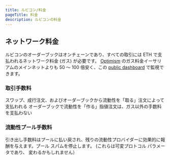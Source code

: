 ```yaml
---
title: ルビコン/料金
pageTitle: 料金
description: ルビコンの料金
---
```


## ネットワーク料金

ルビコンのオーダーブックはオンチェーンであり、すべての取引には ETH で支払われるネットワーク料金 (ガス) が必要です。 [Optimism](https://www.optimism.io/) のガス料金イーサリアムのメインネットよりも 50 ～ 100 倍安く、この [public dashboard](https://public-grafana.optimism.io/d/9hkhMxn7z/public-dashboard?orgId=1&refresh=5m) で監視できます。

### 取引手数料


<Callout type="note" title="Taker Fee: 0.01%">
スワップ、成行注文、およびオーダーブックから流動性を「取る」注文によって支払われる
</Callout>

<Callout type="note" title="Maker Fee: 0%">
オーダーブックで流動性を「作る」指値注文は、ガス以外の手数料を支払わない
</Callout>

### 流動性プール手数料

<Callout type="warning" title="Withdrawal Fee: 0.03%">
引き出し手数料はプールに払い戻され、残りの流動性プロバイダーに効果的に報酬を与えます。プール スパムを停止します。 (これらは可変プロトコル パラメータであり、
変わるかもしれません）
</Callout>